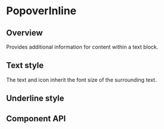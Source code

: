 
<Meta of={PopoverInlineStories} />

# PopoverInline

## Overview

Provides additional information for content within a text block.

<Canvas of={PopoverInlineStories.InlineTextAndIcon} />

## Text style

The text and icon inherit the font size of the surrounding text.

<Canvas of={PopoverInlineStories.InlineText} />

<Canvas of={PopoverInlineStories.InlineIcon} />

## Underline style

<Canvas of={PopoverInlineStories.UnderlineStyle} />

## Component API

<PropsTable />
